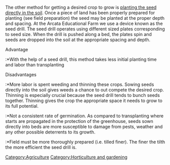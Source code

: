 
The other method for getting a desired crop to grow is [[direct seeding|planting the seed directly in the soil]].  Once a piece of land has been properly prepared for planting (see field preparation) the seed may be planted at the proper depth and spacing.  At the Arcata Educational Farm we use a device known as the seed drill.  The seed drill operates using different sized plates corresponding to seed size.  When the drill is pushed along a bed, the plates spin and seeds are dropped into the soil at the appropriate spacing and depth.  

{{Gallery
|title=Mechanized direct seeding (small scale)
|height=135
|lines=5
|Image:depth_seed_drill.jpg.jpg|This part of the seed drill controls the depth
|Image:plate_seeddrill.jpg.jpg|Inside the seed hopper a plate with various size hole and spacing controls the seed spacing as the drill is pushed and the plate rotates
|Image:seed_drill.jpg.jpg|Drilling peas into the soil
}}

;Advantage
:*With the help of a seed drill, this method takes less initial planting time and labor than transplanting

;Disadvantages
:*More labor is spent weeding and thinning these crops.  Sowing seeds directly into the soil gives weeds a chance to out compete the desired crop.  Thinning is especially crucial because the seed drill tends to bunch seeds together. Thinning gives the crop the appropriate space it needs to grow to its full potential.
:*Not a consistent rate of germination.  As compared to transplanting where starts are propagated in the protection of the greenhouse, seeds sown directly into beds are more susceptible to damage from pests, weather and any other possible deterrents to its growth. 
:*Field must be more thoroughly prepared (i.e. tilled finer).  The finer the tilth the more efficient the seed drill is.


[[Category:Agriculture]]
[[Category:Horticulture and gardening ]]